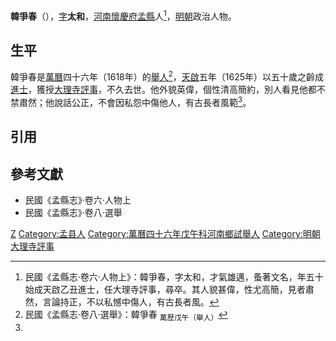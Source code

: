 '''韓爭春'''（{{bd|1576年||1620年代}}），[[表字|字]]'''太和'''，[[河南等處承宣布政使司|河南]][[懷慶府|懷慶府]][[孟縣|孟縣]]人<ref name=djs>民國《孟縣志·卷六·人物上》：韓爭春，字太和，才氣雄邁，蚤著文名，年五十始成天啟乙丑進士，任大理寺評事，尋卒。其人貌甚偉，性尤高簡，見者肅然，言論持正，不以私憾中傷人，有古長者風。</ref>，[[明朝|明朝]]政治人物。

==生平==
韓爭春是[[萬曆|萬曆]]四十六年（1618年）的[[舉人|舉人]]<ref>民國《孟縣志·卷八·選舉》：韓爭春 <sub>萬歷戊午（舉人）</sub></ref>，[[天啟_(明朝)|天啟]]五年（1625年）以五十歲之齡成[[進士|進士]]，獲授[[大理寺|大理寺]][[評事|評事]]，不久去世。他外貌英偉，個性清高簡約，別人看見他都不禁肅然；他說話公正，不會因私怨中傷他人，有古長者風範<ref name=djs/>。

==引用==
{{reflist}}

==參考文獻==
*民國《孟縣志》·卷六·人物上
*民國《孟縣志》·卷八·選舉

{{天啓五年乙丑科殿試金榜}}

[[Category:韩姓|Z]]
[[Category:孟县人|Category:孟县人]]
[[Category:萬曆四十六年戊午科河南鄉試舉人|Category:萬曆四十六年戊午科河南鄉試舉人]]
[[Category:明朝大理寺評事|Category:明朝大理寺評事]]